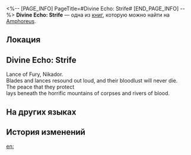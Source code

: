 <%-- [PAGE_INFO]
PageTitle=#Divine Echo: Strife#
[END_PAGE_INFO] --%>
{{Дополнить}}
{{Книга Инфобокс
|id           = 474
|partIds      = 190785
|Название     = 
|Изображение  = Предмет Книга Амфореус 3.png
|Мир          = Amphoreus
|Томов        = 1
|Автор        = <!--нужно добавить-->
|Описание     = A memory left by a Titan's Miracle. Only those who have received divine blessings can hear such holy resonance... Listen, the lance of thunder that descends from the skies is leading countless warriors in bloody war.
|Том1         = {{tx}}
|Источник1    = {{tx|Отсутствует источник}}
|Персонажи    = Nikador
|Фракции      = 
}}
'''Divine Echo: Strife''' — одна из [[Книги|книг]], которую можно найти на [[Amphoreus]].

==Локация==
{{Отметка карты|<!--название карты-->|<!--id отметки-->}}

==Divine Echo: Strife==
Lance of Fury, Nikador.<br />
Blades and lances resound out loud, and their bloodlust will never die.<br />
The peace that they protect<br />
lays beneath the horrific mountains of corpses and rivers of blood.

==На других языках==
{{На других языках
|en   = Divine Echo: Strife
|zhs  = 神性的回响：纷争
|zht  = 神性的迴響：紛爭
|ja   = 神性の反響：紛争
|ko   = 신성의 메아리: 분쟁
|es   = Eco divino: Conflicto
|fr   = Écho divin du Conflit
|ru   = Отголосок божественности: Раздор
|th   = แว่วเสียงศักดิ์สิทธิ์: ปฏิปักษ์
|vi   = Tiếng Vọng Thần Tính: Phân Tranh
|de   = Göttliches Echo: Zwist
|id   = Gema Ilahi: Pertikaian
|pt   = Eco Divino: Conflito
}}

==История изменений==
{{История изменений|3.5}}

[[en:]]